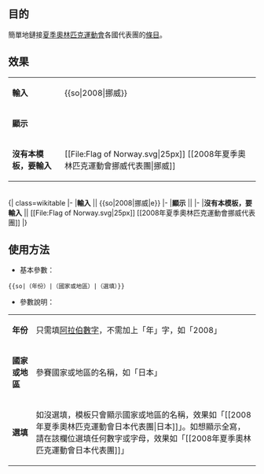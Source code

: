 <noinclude>{{template doc page viewed directly}}</noinclude>
==目的==
簡單地鏈接[[夏季奧林匹克運動會]]各國代表團的[[條目]]。

==效果==
{| class=wikitable
|-
|'''輸入''' || <nowiki>{{so|2008|挪威}}</nowiki>
|-
|'''顯示''' || {{so|2008|挪威}}
|-
|'''沒有本模板，要輸入''' || <nowiki>[[File:Flag of Norway.svg|25px]] [[2008年夏季奧林匹克運動會挪威代表團|挪威]]</nowiki>
|}
<br>
{| class=wikitable
|-
|'''輸入''' || <nowiki>{{so|2008|挪威|e}}</nowiki>
|-
|'''顯示''' || {{so|2008|挪威|e}}
|-
|'''沒有本模板，要輸入''' || <nowiki>[[File:Flag of Norway.svg|25px]] [[2008年夏季奧林匹克運動會挪威代表團]]</nowiki>
|}

==使用方法==
*基本參數：
<pre>
{{so|（年份）|（國家或地區）|（選填）}}
</pre>

*參數說明：
{| class=wikitable
|-
| '''年份''' || 只需填[[阿拉伯數字]]，不需加上「年」字，如「2008」
|-
| '''國家或地區''' || 參賽國家或地區的名稱，如「日本」
|-
| '''選填''' || 如沒選填，模板只會顯示國家或地區的名稱，效果如「<nowiki>[[2008年夏季奧林匹克運動會日本代表團|日本]]</nowiki>」。如想顯示全寫，請在該欄位選填任何數字或字母，效果如「<nowiki>[[2008年夏季奧林匹克運動會日本代表團]]</nowiki>」
|}

<includeonly>
<!-- 本行下加入模板的分類 -->

<!-- 本行下加入模板的跨語言鏈接 -->

</includeonly>